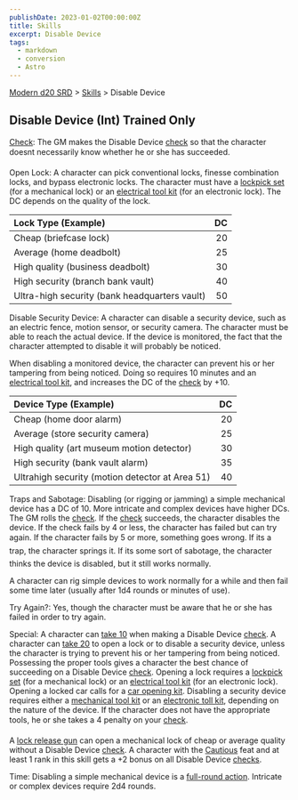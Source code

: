 ```yaml
---
publishDate: 2023-01-02T00:00:00Z
title: Skills
excerpt: Disable Device
tags:
  - markdown
  - conversion
  - Astro
---
```


[Modern d20 SRD](/#modernD20) > [Skills](modern-d20-srd-skills-index) > Disable Device

## Disable Device (Int) Trained Only

[Check](modern-d20-srd-skills-skill-basics-php#skill-check-index): The GM makes the Disable Device [check](modern-d20-srd-skills-skill-basics-php#skill-check-index) so that the character doesnt necessarily know whether he or she has succeeded.

Open Lock: A character can pick conventional locks, finesse combination locks, and bypass electronic locks. The character must have a [lockpick set](modern-d20-srd-equipment-professional-equipment) (for a mechanical lock) or an [electrical tool kit](modern-d20-srd-equipment-professional-equipment) (for an electronic lock). The DC depends on the quality of the lock.

| Lock Type (Example)                           |  DC |
| :-------------------------------------------- | --: |
| Cheap (briefcase lock)                        |  20 |
| Average (home deadbolt)                       |  25 |
| High quality (business deadbolt)              |  30 |
| High security (branch bank vault)             |  40 |
| Ultra-high security (bank headquarters vault) |  50 |

Disable Security Device: A character can disable a security device, such as an electric fence, motion sensor, or security camera. The character must be able to reach the actual device. If the device is monitored, the fact that the character attempted to disable it will probably be noticed.

When disabling a monitored device, the character can prevent his or her tampering from being noticed. Doing so requires 10 minutes and an [electrical tool kit](modern-d20-srd-equipment-professional-equipment), and increases the DC of the [check](modern-d20-srd-skills-skill-basics-php#skill-check-index) by +10.

| Device Type (Example)                           |  DC |
| :---------------------------------------------- | --: |
| Cheap (home door alarm)                         |  20 |
| Average (store security camera)                 |  25 |
| High quality (art museum motion detector)       |  30 |
| High security (bank vault alarm)                |  35 |
| Ultrahigh security (motion detector at Area 51) |  40 |

Traps and Sabotage: Disabling (or rigging or jamming) a simple mechanical device has a DC of 10. More intricate and complex devices have higher DCs. The GM rolls the [check](modern-d20-srd-skills-skill-basics-php#skill-check-index). If the [check](modern-d20-srd-skills-skill-basics-php#skill-check-index) succeeds, the character disables the device. If the check fails by 4 or less, the character has failed but can try again. If the character fails by 5 or more, something goes wrong. If its a trap, the character springs it. If its some sort of sabotage, the character thinks the device is disabled, but it still works normally.

A character can rig simple devices to work normally for a while and then fail some time later (usually after 1d4 rounds or minutes of use).

Try Again?: Yes, though the character must be aware that he or she has failed in order to try again.

Special: A character can [take 10](modern-d20-srd-skills-skill-basics-php#take10-index) when making a Disable Device [check](modern-d20-srd-skills-skill-basics-php#skill-check-index). A character
can [take 20](modern-d20-srd-skills-skill-basics-php#take20-index) to open a lock or to disable a security device, unless the character
is trying to prevent his or her tampering from being noticed. Possessing the
proper tools gives a character the best chance of succeeding on a Disable Device
[check](modern-d20-srd-skills-skill-basics-php#skill-check-index). Opening a lock requires a [lockpick set](modern-d20-srd-equipment-professional-equipment) (for a mechanical lock) or an
[electrical tool kit](modern-d20-srd-equipment-professional-equipment) (for an electronic lock). Opening a locked car calls for
a [car opening kit](modern-d20-srd-equipment-professional-equipment). Disabling a security device requires either a [mechanical tool kit](modern-d20-srd-equipment-professional-equipment) or an [electronic toll kit](modern-d20-srd-equipment-professional-equipment), depending on the nature of the device.
If the character does not have the appropriate tools, he or she takes a 4 penalty on your [check](modern-d20-srd-skills-skill-basics-php#skill-check-index).

A [lock release gun](modern-d20-srd-equipment-professional-equipment) can open a mechanical lock of cheap or average quality without a Disable Device [check](modern-d20-srd-skills-skill-basics-php#skill-check-index).
A character with the [Cautious](modern-d20-srd-feats-cautious) feat and at least 1 rank in this skill gets a +2 bonus on all Disable Device [checks](modern-d20-srd-skills-skill-basics-php#skill-check-index).

Time: Disabling a simple mechanical device is a [full-round action](modern-d20-srd-combat-full-round-actions). Intricate or complex devices require 2d4 rounds.
